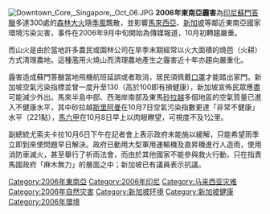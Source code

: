 {{expand language|en}}
[[File:Downtown_Core,_Singapore,_Oct_06.JPG|right]]
'''2006年東南亞霾害'''為[[印尼|印尼]][[蘇門答臘|蘇門答臘]]多達300處的[[森林大火|森林大火]]隨[[季風|季風]]飄散，並影響[[馬來西亞|馬來西亞]]、[[新加坡|新加坡]]等鄰近東南亞國家環境污染災害，事件在2006年9月中旬開始為傳媒報道，10月初轉趨嚴重。

而山火是由於當地許多農民或園林公司在旱季末期經常以火大面積的燒芭（火耕）方式清理農地。這種濫用火燒山而清理農地產生之霾害近十年亦趨向嚴重化。

霾害造成蘇門答臘當地飛機航班延誤或者取消，居民須佩戴[[口罩|口罩]]才能踏出家門。新加坡空氣污染指標並曾一度升至130（高於100即有損健康），新加坡宣佈民眾應盡可能減少外出。馬來半島中部、西海岸南部及東馬[[砂拉越|砂拉越]]多個地區的空氣質量已進入不健康水平，其中砂拉越[[斯里阿曼|斯里阿曼]]在10月7日空氣污染指數更達「非常不健康」水平（221點），[[馬六甲|馬六甲]]在10月8日早上以肉眼瞭望，可視度不及1公里。

副總統尤索夫卡拉10月6日下午在記者會上表示政府未能施以緩解，只能希望雨季立即到來使問題早日解決。政府已動用大型軍用運輸機及直昇機進行人造雨，使用消防車滅火，甚至舉行了祈雨法會，而由於其他國家不能參與救火行動，只在指責馬國政府「麻木無力」的層面之中；新加坡已有議員表示抗議。

{{Portal box|马来西亚}}
{{亞洲污染}}
{{metro-stub}}
[[Category:2006年東南亞|Category:2006年東南亞]]
[[Category:2006年印尼|Category:2006年印尼]]
[[Category:马来西亚灾难|Category:马来西亚灾难]]
[[Category:2006年自然灾害|Category:2006年自然灾害]]
[[Category:新加坡环境|Category:新加坡环境]]
[[Category:新加坡健康|Category:新加坡健康]]
[[Category:2006年環境|Category:2006年環境]]